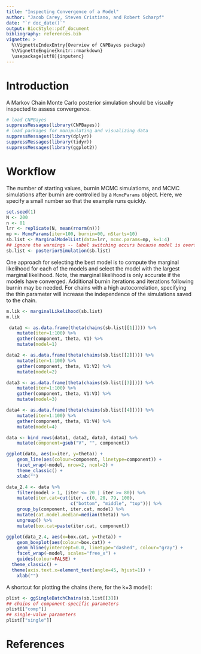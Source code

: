 ```yaml
---
title: "Inspecting Convergence of a Model"
author: "Jacob Carey, Steven Cristiano, and Robert Scharpf"
date: "`r doc_date()`"
output: BiocStyle::pdf_document
bibliography: references.bib
vignette: >
  %\VignetteIndexEntry{Overview of CNPBayes package}
  %\VignetteEngine{knitr::rmarkdown}
  \usepackage[utf8]{inputenc} 
---
```


# Introduction

A Markov Chain Monte Carlo posterior simulation should be visually inspected to assess convergence.

```r
# load CNPBayes
suppressMessages(library(CNPBayes))
# load packages for manipulating and visualizing data
suppressMessages(library(dplyr))
suppressMessages(library(tidyr))
suppressMessages(library(ggplot2))
```

# Workflow

The number of starting values, burnin MCMC simulatioms, and MCMC simulations
after burnin are controlled by a `McmcParams` object. Here, we specify a small
number so that the example runs quickly.

```r
set.seed(1)
N <- 200
n <- 81
lrr <- replicate(N, mean(rnorm(n)))
mp <- McmcParams(iter=100, burnin=00, nStarts=10)
sb.list <- MarginalModelList(data=lrr, mcmc.params=mp, k=1:4)
## ignore the warnings -- label switching occurs because model is overfit
sb.list <- posteriorSimulation(sb.list)
```

One approach for selecting the best model is to compute the marginal likelihood
for each of the models and select the model with the largest marginal
likelihood. Note, the marginal likelihood is only accurate if the models have
converged. Additional burnin iterations and iterations following burnin may be
needed. For chains with a high autocorrelation, specifying the thin parameter
will increase the independence of the simulations saved to the chain.

```r
m.lik <- marginalLikelihood(sb.list)
m.lik
```

```r
 data1 <- as.data.frame(theta(chains(sb.list[[1]]))) %>%
    mutate(iter=1:100) %>%
    gather(component, theta, V1) %>%
    mutate(model=1)

data2 <- as.data.frame(theta(chains(sb.list[[2]]))) %>%
    mutate(iter=1:100) %>%
    gather(component, theta, V1:V2) %>%
    mutate(model=2)

data3 <- as.data.frame(theta(chains(sb.list[[3]]))) %>%
    mutate(iter=1:100) %>%
    gather(component, theta, V1:V3) %>%
    mutate(model=3)

data4 <- as.data.frame(theta(chains(sb.list[[4]]))) %>%
    mutate(iter=1:100) %>%
    gather(component, theta, V1:V4) %>%
    mutate(model=4)

data <- bind_rows(data1, data2, data3, data4) %>%
    mutate(component=gsub("V", "", component))

ggplot(data, aes(x=iter, y=theta)) +
    geom_line(aes(colour=component, linetype=component)) +
    facet_wrap(~model, nrow=2, ncol=2) +
    theme_classic() +
    xlab("")
```

```r
data_2.4 <- data %>%
    filter(model > 1, (iter <= 20 | iter >= 80)) %>%
    mutate(iter.cat=cut(iter, c(0, 20, 79, 100),
                        c("bottom", "middle", "top"))) %>%
    group_by(component, iter.cat, model) %>%
    mutate(cat.model.median=median(theta)) %>%
    ungroup() %>%
    mutate(box.cat=paste(iter.cat, component))

ggplot(data_2.4, aes(x=box.cat, y=theta)) +
    geom_boxplot(aes(colour=box.cat)) +
    geom_hline(yintercept=0.0, linetype="dashed", colour="gray") +
    facet_wrap(~model, scales="free_x") +
    guides(colour=FALSE) +
  theme_classic() +
  theme(axis.text.x=element_text(angle=45, hjust=1)) +
    xlab("")
```


A shortcut for plotting the chains (here, for the k=3 model):

```r
plist <- ggSingleBatchChains(sb.list[[3]])
## chains of component-specific parameters
plist[["comp"]]
## single-value parameters
plist[["single"]]
```
# References
